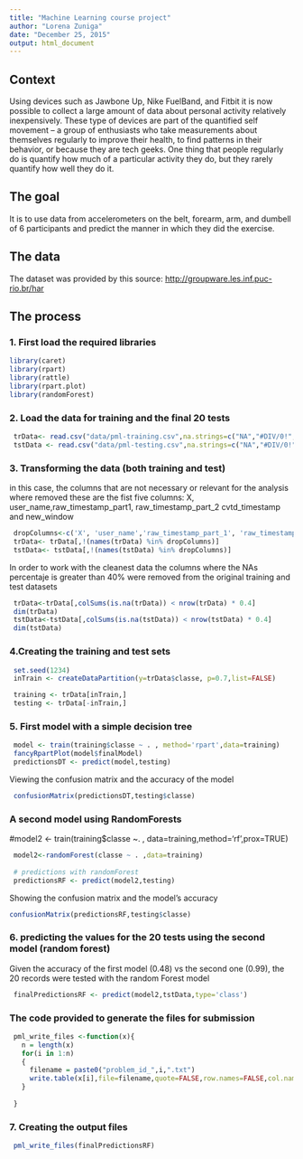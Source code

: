 ```yaml
---
title: "Machine Learning course project"
author: "Lorena Zuniga"
date: "December 25, 2015"
output: html_document
---
```


## Context

Using devices such as Jawbone Up, Nike FuelBand, and Fitbit it is now possible to collect a large amount of data about personal activity relatively inexpensively. These type of devices are part of the quantified self movement – a group of enthusiasts who take measurements about themselves regularly to improve their health, to find patterns in their behavior, or because they are tech geeks. 
One thing that people regularly do is quantify how much of a particular activity they do, but they rarely quantify how well they do it. 


## The goal

It is  to use data from accelerometers on the belt, forearm, arm, and dumbell of 6 participants and predict the manner in which they did the exercise.

## The data

The dataset was provided by this source: [http://groupware.les.inf.puc-rio.br/har](http://groupware.les.inf.puc-rio.br/har)

## The process

### 1. First load the required libraries 
 
```r
library(caret)
library(rpart)
library(rattle)
library(rpart.plot)
library(randomForest)
```

### 2. Load the data for training and the final 20 tests
```r
 trData<- read.csv("data/pml-training.csv",na.strings=c("NA","#DIV/0!",""))
 tstData <- read.csv("data/pml-testing.csv",na.strings=c("NA","#DIV/0!",""))
```

### 3. Transforming the data (both training and test)
 in this case, the columns that are not necessary or relevant for the analysis where removed
 these are the fist five columns: X, user_name,raw_timestamp_part1, raw_timestamp_part_2
 cvtd_timestamp and new_window

```r
 dropColumns<-c('X', 'user_name','raw_timestamp_part_1', 'raw_timestamp_part_2','cvtd_timestamp','new_window')
 trData<- trData[,!(names(trData) %in% dropColumns)] 
 tstData<- tstData[,!(names(tstData) %in% dropColumns)]
```
 
In order to work with the cleanest data the columns where the NAs percentaje is greater than 40% were removed from
the original training and test datasets

```r
 trData<-trData[,colSums(is.na(trData)) < nrow(trData) * 0.4]
 dim(trData)
 tstData<-tstData[,colSums(is.na(tstData)) < nrow(tstData) * 0.4]
 dim(tstData)
```
 


### 4.Creating the training and test sets
```r
 set.seed(1234)
 inTrain <- createDataPartition(y=trData$classe, p=0.7,list=FALSE)

 training <- trData[inTrain,]
 testing <- trData[-inTrain,]
```
### 5. First model with a simple decision tree

```r
 model <- train(training$classe ~ . , method='rpart',data=training)
 fancyRpartPlot(model$finalModel)
 predictionsDT <- predict(model,testing)
``` 
 
 Viewing the confusion matrix and the accuracy of the model

```r
 confusionMatrix(predictionsDT,testing$classe)
```


### A second model using RandomForests
 
 #model2 <- train(training$classe ~. , data=training,method='rf',prox=TRUE)
```r
 model2<-randomForest(classe ~ . ,data=training)
 
 # predictions with randomForest 
 predictionsRF <- predict(model2,testing)
```

Showing the confusion matrix and the model's accuracy

```r
confusionMatrix(predictionsRF,testing$classe)
```

 
### 6. predicting the values for the 20 tests using the second model (random forest)
Given the accuracy of the first model (0.48) vs the second one (0.99), the 20 records were tested with the random Forest model
```r
 finalPredictionsRF <- predict(model2,tstData,type='class')
```

### The code provided to generate the files for submission
```r
 pml_write_files <-function(x){
   n = length(x)
   for(i in 1:n)
   {
     filename = paste0("problem_id_",i,".txt")
     write.table(x[i],file=filename,quote=FALSE,row.names=FALSE,col.names = FALSE)
   }
    
 } 
```
### 7. Creating the output files
```r
 pml_write_files(finalPredictionsRF)
 
```